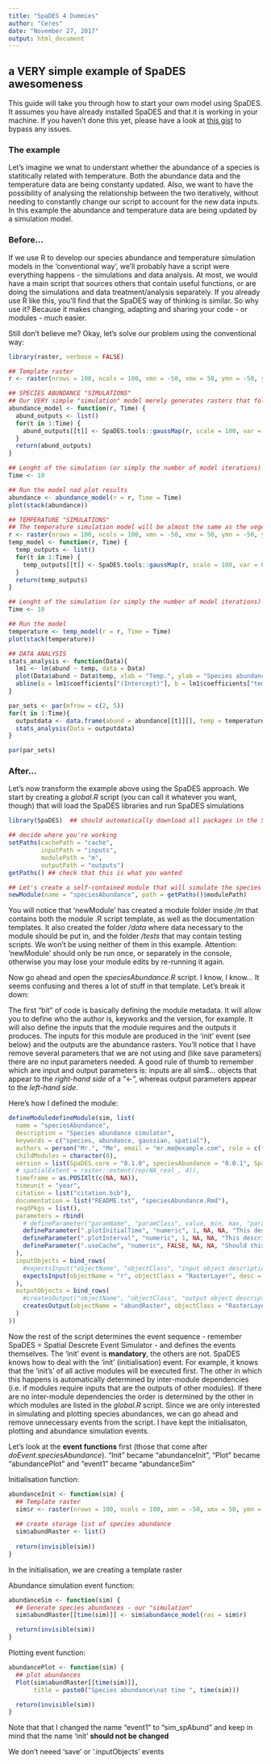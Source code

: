 ```yaml
---
title: "SpaDES 4 Dummies"
author: "Ceres"
date: "November 27, 2017"
output: html_document
---
```


## a VERY simple example of SpaDES awesomeness

This guide will take you through how to start your own model using SpaDES. It assumes you have already installed SpaDES and that it is working in your machine. If you haven't done this yet, please have a look at [this gist](https://gist.github.com/tati-micheletti/1de7505cdd387fe997f127f13eeb4393) to bypass any issues.


### The example
Let's imagine we wnat to understant whether the abundance of a species is statitically related with temperature. Both the abundance data and the temperature data are being constanty updated. Also, we want to have the possibility of analysing the relationship between the two iteratively, without needing to constantly change our script to account for the new data inputs.
In this example the abundance and temperature data are being updated by a simulation model.

### Before...
If we use R to develop our species abundance and temperature simulation models in the 'conventional way', we'll probably have a script were everything happens - the simulations and data analysis. At most, we would have a main script that sources others that contain useful functions, or are doing the simulations and data treatment/analysis separately. If you already use R like this, you'll find that the SpaDES way of thinking is similar. So why use it? Because it makes changing, adapting and sharing your code - or modules - much easier. 

Still don't believe me? Okay, let's solve our problem using the conventional way:

```r
library(raster, verbose = FALSE)

## Template raster
r <- raster(nrows = 100, ncols = 100, xmn = -50, xmx = 50, ymn = -50, ymx = 50)

## SPECIES ABUNDANCE "SIMULATIONS"
## Our VERY simple "simulation" model merely generates rasters that follows a Gaussian distribution
abundance_model <- function(r, Time) {
  abund_outputs <- list()
  for(t in 1:Time) { 
    abund_outputs[[t]] <- SpaDES.tools::gaussMap(r, scale = 100, var = 0.03) 
  }
  return(abund_outputs)
}

## Lenght of the simulation (or simply the number of model iterations)
Time <- 10

## Run the model nad plot results
abundance <- abundance_model(r = r, Time = Time)
plot(stack(abundance))

## TEMPERATURE "SIMULATIONS"
## The temperature simulation model will be almost the same as the vegetation one - remember this is a dummy example ;)
r <- raster(nrows = 100, ncols = 100, xmn = -50, xmx = 50, ymn = -50, ymx = 50)
temp_model <- function(r, Time) {
  temp_outputs <- list()
  for(t in 1:Time) { 
    temp_outputs[[t]] <- SpaDES.tools::gaussMap(r, scale = 100, var = 0.1) 
  }
  return(temp_outputs)
}

## Lenght of the simulation (or simply the number of model iterations)
Time <- 10

## Run the model
temperature <- temp_model(r = r, Time = Time)
plot(stack(temperature))

## DATA ANALYSIS
stats_analysis <- function(Data){
  lm1 <- lm(abund ~ temp, data = Data)
  plot(Data$abund ~ Data$temp, xlab = "Temp.", ylab = "Species abundance")
  abline(a = lm1$coefficients["(Intercept)"], b = lm1$coefficients["temp"], lwd = 2, col = "blue")
}

par_sets <- par(mfrow = c(2, 5))
for(t in 1:Time){
  outputdata <- data.frame(abund = abundance[[t]][], temp = temperature[[t]][])
  stats_analysis(Data = outputdata)
}

par(par_sets)
```


### After...
Let's now transform the example above using the SpaDES approach. We start by creating a *global.R* script (you can call it whatever you want, though) that will load the SpaDES libraries and run SpaDES simulations

```r
library(SpaDES)  ## should automatically download all packages in the SpaDES family and their dependencies

## decide where you're working
setPaths(cachePath = "cache",
         inputPath = "inputs",
         modulePath = "m",
         outputPath = "outputs")
getPaths() ## check that this is what you wanted

## Let's create a self-contained module that will simulate the species' abundance for any given period of time and frequency.
newModule(name = "speciesAbundance", path = getPaths()$modulePath)

```

You will notice that 'newModule' has created a module folder inside */m* that contains both the module .R script template, as well as the documentation templates. It also created the folder */data* where data necessary to the module should be put in, and the folder */tests* that may contain testing scripts. We won't be using neither of them in this example.
Attention: 'newModule' should only be run once, or separately in the console, otherwise you may lose your module edits by re-running it again.

Now go ahead and open the *speciesAbundance.R* script. I know, I know... It seems confusing and theres a lot of stuff in that template. Let's break it down:

The first "bit" of code is basically defining the module metadata. It will allow you to define who the author is, keyworks and the version, for example. It will also define the inputs that the module requires and the outputs it produces. The inputs for this module are produced in the 'init' event (see below) and the outputs are the abundance rasters. You'll notice that I have remove several parameters that we are not using and (like save parameters) there are no input parameters needed. A good rule of thumb to remember which are input and output parameters is: inputs are all sim$... objects that appear to the *right-hand side* of a "<-", whereas output parameters appear to the *left-hand side*.

Here's how I defined the module:

```r
defineModuledefineModule(sim, list(
  name = "speciesAbundance",
  description = "Species abundance simulator",
  keywords = c("species, abundance, gaussian, spatial"),
  authors = person("Mr.", "Me", email = "mr.me@example.com", role = c("aut", "cre")),
  childModules = character(0),
  version = list(SpaDES.core = "0.1.0", speciesAbundance = "0.0.1", SpaDES.addins = "0.1.0", SpaDES.tools = "0.1.0"),
  # spatialExtent = raster::extent(rep(NA_real_, 4)),
  timeframe = as.POSIXlt(c(NA, NA)),
  timeunit = "year",
  citation = list("citation.bib"),
  documentation = list("README.txt", "speciesAbundance.Rmd"),
  reqdPkgs = list(),
  parameters = rbind(
    # defineParameter("paramName", "paramClass", value, min, max, "parameter description"),
    defineParameter(".plotInitialTime", "numeric", 1, NA, NA, "This describes the simulation time at which the first plot event should occur"),
    defineParameter(".plotInterval", "numeric", 1, NA, NA, "This describes the simulation time interval between plot events"),
    defineParameter(".useCache", "numeric", FALSE, NA, NA, "Should this entire module be run with caching activated? This is generally intended for data-type modules, where stochasticity and time are not relevant")
  ),
  inputObjects = bind_rows(
    #expectsInput("objectName", "objectClass", "input object description", sourceURL, ...),
    expectsInput(objectName = "r", objectClass = "RasterLayer", desc = "A template raster for abundance and temperature simulations", sourceURL = NA)
  ),
  outputObjects = bind_rows(
    #createsOutput("objectName", "objectClass", "output object description", ...),
    createsOutput(objectName = "abundRaster", objectClass = "RasterLayer", desc = "Raster layer of species abundance at any given year")
  )
))

```

Now the rest of the script determines the event sequence - remember SpaDES = Spatial Descrete Event Simulator - and defines the events themselves. The 'init' event is **mandatory**, the others are not. SpaDES knows how to deal with the 'init' (initialisation) event. For example, it knows that the 'init's' of all active modules will be executed first. The other in which this happens is automatically determined by inter-module dependencies (i.e. if modules require inputs that are the outputs of other modules). If there are no inter-module dependencies the order is determined by the other in which modules are listed in the *global.R* script.
Since we are only interested in simulating and plotting species abundances, we can go ahead and remove unnecessary events from the script. I have kept the initialisaton, plotting and abundance simulation events.

Let's look at the **event functions** first (those that come after *doEvent.speciesAbundance*). "Init" became "abundanceInit", "Plot" became "abundancePlot" and "event1" became "abundanceSim"

Initialisation function:
```r
abundanceInit <- function(sim) {
  ## Template raster
  sim$r <- raster(nrows = 100, ncols = 100, xmn = -50, xmx = 50, ymn = -50, ymx = 50)
  
  ## create storage list of species abundance
  sim$abundRaster <- list()
  
  return(invisible(sim))
}
```
In the initialisation, we are creating a template raster 


Abundance simulation event function:
```r
abundanceSim <- function(sim) {
  ## Generate species abundances - our "simulation"
  sim$abundRaster[[time(sim)]] <- sim$abundance_model(ras = sim$r)

  return(invisible(sim))
}
```

Plotting event function:
```r
abundancePlot <- function(sim) {
  ## plot abundances
  Plot(sim$abundRaster[[time(sim)]], 
       title = paste0("Species abundance\nat time ", time(sim)))

  return(invisible(sim))
}
```

Note that that I changed the name "event1" to "sim_spAbund" and keep in mind that the name 'init' **should not be changed**

We don't neeed 'save' or '.inputObjects' events

